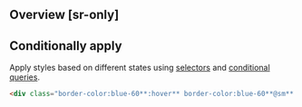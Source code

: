 ## Overview [sr-only]
<Overview />

## Conditionally apply
Apply styles based on different states using [selectors](/docs/state-selectors) and [conditional queries](/docs/conditional-queries).
```html
<div class="border-color:blue-60**:hover** border-color:blue-60**@sm** border-color:blue-60**@dark** border-color:blue-60**@print**">…</div>
```


